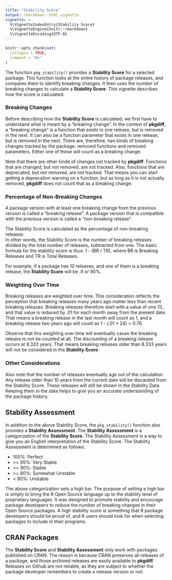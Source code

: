 ```yaml
---
title: "Stability Score"
output: rmarkdown::html_vignette
vignette: >
  %\VignetteIndexEntry{Stability Score}
  %\VignetteEngine{knitr::rmarkdown}
  %\VignetteEncoding{UTF-8}
---
```


```r
knitr::opts_chunk$set(
  collapse = TRUE,
  comment = "#>"
)
```

The function `pkg_stability()` provides a **Stability Score** for a selected 
package.  This function looks at the entire history of package releases,
and compares them to identify breaking changes.  It then uses the number
of breaking changes to calculate a **Stability Score**.  This vignette 
describes how the score is calculated.

### Breaking Changes

Before describing how the **Stability Score** is calculated, we first have to 
understand what is meant by a "breaking change".  In the context of **pkgdiff**,
a "breaking change" is a function that exists in one release, but is removed in the next.
It can also be a function parameter that exists in one release, but is removed
in the next.  There are, therefore, two kinds of breaking changes tracked
by the package: removed functions and removed parameters.  Either one of these
will count as a breaking change.

Note that there are other kinds of changes not tracked by **pkgdiff**.  Functions
that are changed, but not removed, are not tracked.  Also, functions that 
are deprecated, but not removed, are not tracked.  That means you can start 
getting a deprecation warning on a function, but as long as it is not actually
removed, **pkgdiff** does not count that as a breaking change.

### Percentage of Non-Breaking Changes

A package version with at least one breaking change from the previous version is called 
a "breaking release". A package version that is compatible with the previous 
version is called a "non-breaking release".  

The Stability Score is calculated as the percentage of non-breaking releases.  
In other words, the Stability Score is the number of breaking releases 
divided by the total number of releases, subtracted from one.  The basic 
formula for the stability score is thus: 1 - (BR / TR), where 
BR is Breaking Releases and TR is Total Releases.

For example, if a package has 10 releases, and one of them is a breaking 
release, the **Stability Score** will be .9 or 90%.

### Weighting Over Time

Breaking releases are weighted over time.  This consideration reflects the 
perception that breaking releases many years ago matter less than recent breaking
releases.  Breaking releases therefore start with a value of 
one (1), and that value is reduced by .01 for each month away from the present
date.  That means a breaking release in the last month will count as 1, and
a breaking release two years ago will count as 1 - (.01 * 24) = 0.76.

Observe that this weighting over time will eventually cause the breaking release
to not be counted at all.  The discounting of a breaking release occurs at 8.333
years.  That means breaking releases older than 8.333 years will not be considered
in the **Stability Score**.

### Other Considerations

Also note that the number of releases eventually age out of the calculation. 
Any release older
than 10 years from the current date will be discarded from the Stability Score.
These releases will still be shown in the Stability Data. Keeping them in 
the data helps to give you an accurate understanding of the package history.

## Stability Assessment

In addition to the above Stability Score, the `pkg_stability()` function also provides
a **Stability Assessment**.  The **Stability Assessment** is a categorization of
the **Stability Score**.  The Stability Assessment is a way to give you an
English interpretation of the Stability Score.  The Stability Assessment is 
determined as follows:

  - 100%: Perfect
  - &gt;= 95%: Very Stable
  - &gt;= 90%: Stable
  - &gt;= 80%: Somewhat Unstable
  - &lt; 80%: Unstable
  
The above categorization sets a high bar. The purpose of setting a high bar is 
simply to bring the 
R Open Source language up to the stability level of proprietary 
languages.  It was designed to promote stability and encourage package
developers to reduce the number of breaking changes in their Open Source packages.
A high stability score is something that R package developers should be proud of, 
and R users should look for when selecting packages to include in their programs.

## CRAN Packages

The **Stability Score** and **Stability Assessment** only work with packages 
published on CRAN.
The reason is because CRAN preserves all releases of a package, and those archived
releases are easily available to **pkgdiff**.  Releases on Github are not reliable,
as they are subject to whether the package developer remembers to create 
a release version or not.  

